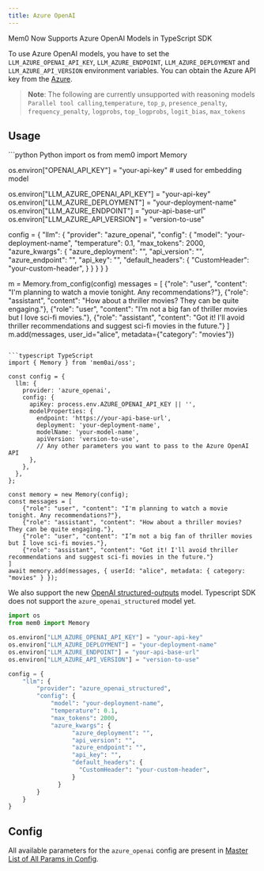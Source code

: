 ```yaml
---
title: Azure OpenAI
---
```


<Snippet file="security-compliance.mdx" />

<Note> Mem0 Now Supports Azure OpenAI Models in TypeScript SDK </Note>

To use Azure OpenAI models, you have to set the `LLM_AZURE_OPENAI_API_KEY`, `LLM_AZURE_ENDPOINT`, `LLM_AZURE_DEPLOYMENT` and `LLM_AZURE_API_VERSION` environment variables. You can obtain the Azure API key from the [Azure](https://azure.microsoft.com/).

> **Note**: The following are currently unsupported with reasoning models `Parallel tool calling`,`temperature`, `top_p`, `presence_penalty`, `frequency_penalty`, `logprobs`, `top_logprobs`, `logit_bias`, `max_tokens`


## Usage

<CodeGroup>
```python Python
import os
from mem0 import Memory

os.environ["OPENAI_API_KEY"] = "your-api-key" # used for embedding model

os.environ["LLM_AZURE_OPENAI_API_KEY"] = "your-api-key"
os.environ["LLM_AZURE_DEPLOYMENT"] = "your-deployment-name"
os.environ["LLM_AZURE_ENDPOINT"] = "your-api-base-url"
os.environ["LLM_AZURE_API_VERSION"] = "version-to-use"

config = {
    "llm": {
        "provider": "azure_openai",
        "config": {
            "model": "your-deployment-name",
            "temperature": 0.1,
            "max_tokens": 2000,
            "azure_kwargs": {
                  "azure_deployment": "",
                  "api_version": "",
                  "azure_endpoint": "",
                  "api_key": "",
                  "default_headers": {
                    "CustomHeader": "your-custom-header",
                  }
              }
        }
    }
}

m = Memory.from_config(config)
messages = [
    {"role": "user", "content": "I'm planning to watch a movie tonight. Any recommendations?"},
    {"role": "assistant", "content": "How about a thriller movies? They can be quite engaging."},
    {"role": "user", "content": "I’m not a big fan of thriller movies but I love sci-fi movies."},
    {"role": "assistant", "content": "Got it! I'll avoid thriller recommendations and suggest sci-fi movies in the future."}
]
m.add(messages, user_id="alice", metadata={"category": "movies"})
```

```typescript TypeScript
import { Memory } from 'mem0ai/oss';

const config = {
  llm: {
    provider: 'azure_openai',
    config: {
      apiKey: process.env.AZURE_OPENAI_API_KEY || '',
      modelProperties: {
        endpoint: 'https://your-api-base-url',
        deployment: 'your-deployment-name',
        modelName: 'your-model-name',
        apiVersion: 'version-to-use',
        // Any other parameters you want to pass to the Azure OpenAI API
      },
    },
  },
};

const memory = new Memory(config);
const messages = [
    {"role": "user", "content": "I'm planning to watch a movie tonight. Any recommendations?"},
    {"role": "assistant", "content": "How about a thriller movies? They can be quite engaging."},
    {"role": "user", "content": "I’m not a big fan of thriller movies but I love sci-fi movies."},
    {"role": "assistant", "content": "Got it! I'll avoid thriller recommendations and suggest sci-fi movies in the future."}
]
await memory.add(messages, { userId: "alice", metadata: { category: "movies" } });
```
</CodeGroup>


We also support the new [OpenAI structured-outputs](https://platform.openai.com/docs/guides/structured-outputs/introduction) model. Typescript SDK does not support the `azure_openai_structured` model yet.

```python
import os
from mem0 import Memory

os.environ["LLM_AZURE_OPENAI_API_KEY"] = "your-api-key"
os.environ["LLM_AZURE_DEPLOYMENT"] = "your-deployment-name"
os.environ["LLM_AZURE_ENDPOINT"] = "your-api-base-url"
os.environ["LLM_AZURE_API_VERSION"] = "version-to-use"

config = {
    "llm": {
        "provider": "azure_openai_structured",
        "config": {
            "model": "your-deployment-name",
            "temperature": 0.1,
            "max_tokens": 2000,
            "azure_kwargs": {
                  "azure_deployment": "",
                  "api_version": "",
                  "azure_endpoint": "",
                  "api_key": "",
                  "default_headers": {
                    "CustomHeader": "your-custom-header",
                  }
              }
        }
    }
}
```

## Config

All available parameters for the `azure_openai` config are present in [Master List of All Params in Config](../config).
